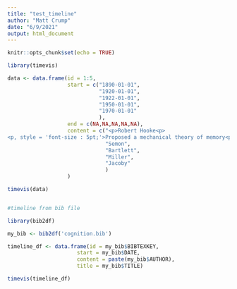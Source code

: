 ```yaml
---
title: "test_timeline"
author: "Matt Crump"
date: "6/9/2021"
output: html_document
---
```


```r
knitr::opts_chunk$set(echo = TRUE)
```

```r
library(timevis)

data <- data.frame(id = 1:5,
                   start = c("1890-01-01",
                             "1920-01-01",
                             "1922-01-01",
                             "1950-01-01",
                             "1970-01-01"
                             ),
                   end = c(NA,NA,NA,NA,NA),
                   content = c("<p>Robert Hooke<p>
<p, style = 'font-size : 5pt;'>Proposed a mechanical theory of memory<p>",
                               "Semon",
                               "Bartlett",
                               "Miller",
                               "Jacoby"
                               )
                   )

timevis(data)



```


```r
#timeline from bib file

library(bib2df)

my_bib <- bib2df('cognition.bib')

timeline_df <- data.frame(id = my_bib$BIBTEXKEY,
                      start = my_bib$DATE,
                      content = paste(my_bib$AUTHOR),
                      title = my_bib$TITLE)

timevis(timeline_df)

```



